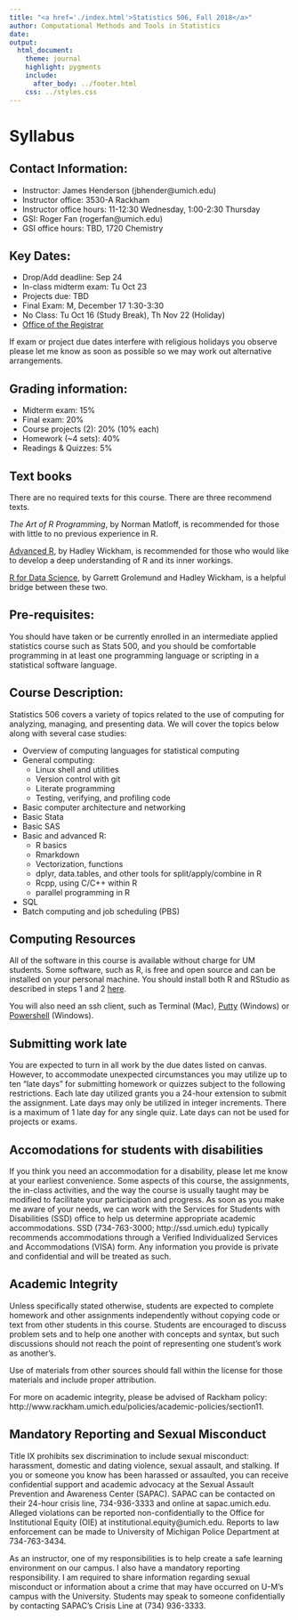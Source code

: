```yaml
---
title: "<a href='./index.html'>Statistics 506, Fall 2018</a>"
author: Computational Methods and Tools in Statistics
date: 
output: 
  html_document:
    theme: journal
    highlight: pygments
    include:
      after_body: ../footer.html
    css: ../styles.css
---
```


# Syllabus

## Contact Information:

  + Instructor: James Henderson (jbhender@umich.edu)
  + Instructor office: 3530-A Rackham 
  + Instructor office hours: 11-12:30 Wednesday, 1:00-2:30 Thursday
  + GSI: Roger Fan (rogerfan@umich.edu)
  + GSI office hours: TBD, 1720 Chemistry

## Key Dates:
  + Drop/Add deadline: Sep 24
  + In-class midterm exam: Tu Oct 23
  + Projects due: TBD
  + Final Exam: M, December 17 1:30-3:30
  + No Class: Tu Oct 16 (Study Break), Th Nov 22 (Holiday)
  + <a href="http://ro.umich.edu/">Office of the Registrar</a>

If exam or project due dates interfere with religious holidays you observe 
please let me know as soon as possible so we may work out alternative arrangements.
  
## Grading information:
  + Midterm exam: 15%
  + Final exam: 20%
  + Course projects (2): 20% (10% each) 
  + Homework (~4 sets): 40%
  + Readings & Quizzes: 5% 
 
## Text books
There are no required texts for this course. There are three recommend texts.

*The Art of R Programming*, by Norman Matloff, is recommended for those 
with little to no previous experience in R.

[Advanced R](https://adv-r.hadley.nz/), by Hadley Wickham, is recommended for those 
who would like to develop a deep understanding of R and its inner workings.

[R for Data Science](http://r4ds.had.co.nz/), by Garrett Grolemund and
Hadley Wickham, is a helpful bridge between these two. 

## Pre-requisites: 

You should have taken or be currently enrolled in an 
intermediate applied statistics course such as 
Stats 500, and you should be comfortable programming in at least one 
programming language or scripting in a statistical software language.

## Course Description: 
Statistics 506 covers a variety of topics related to the use of computing for analyzing,
managing, and presenting data. We will cover the topics below along with several case studies:

  + Overview of computing languages for statistical computing
  + General computing:
    - Linux shell and utilities
    - Version control with git
    - Literate programming
    - Testing, verifying, and profiling code
  + Basic computer architecture and networking
  + Basic Stata
  + Basic SAS
  + Basic and advanced R:
    - R basics
    - Rmarkdown
    - Vectorization, functions
    - dplyr, data.tables, and other tools for split/apply/combine in R
    - Rcpp, using C/C++ within R
    - parallel programming in R
  + SQL
  + Batch computing and job scheduling (PBS)

## Computing Resources

All of the software in this course is available without charge for UM students.
Some software, such as R, is free and open source and can be installed on your
personal machine. You should install both R and RStudio as described in steps
1 and 2 <a href="https://jbhender.github.io/R_Workshop_Prep.html">here</a>. 

You will also need an ssh client, such as Terminal (Mac), 
[Putty](https://www.putty.org/) (Windows) or [Powershell](https://docs.microsoft.com/en-us/powershell/scripting/getting-started/getting-started-with-windows-powershell?view=powershell-6) (Windows).

## Submitting work late

You are expected to turn in all work by the due dates listed on canvas. However,
to accommodate unexpected circumstances you may utilize up to ten "late days" for 
submitting homework or quizzes subject to the following restrictions.  Each
late day utilized grants you a 24-hour extension to submit the assignment. Late
days may only be utilized in integer increments. There is a maximum of 1 late day
for any single quiz. Late days can not be used for projects or exams. 

## Accomodations for students with disabilities

If you think you need an accommodation for a disability, please let me know at your earliest convenience. Some aspects of this course, 
the assignments, the in-class activities, and the way the course is usually taught may be modified to facilitate your participation and progress. 
As soon as you make me aware of your needs, we can work with the Services for Students with Disabilities (SSD) office to help us determine appropriate 
academic accommodations. 
SSD (734-763-3000; http://ssd.umich.edu)
 typically recommends accommodations through a Verified Individualized Services and Accommodations (VISA) form. 
Any information you provide is private and confidential and will be treated as such.

## Academic Integrity
Unless specifically stated otherwise, students are expected to complete homework and other assignments independently without copying code or text from other students in this course. Students are encouraged to discuss problem sets and to help one another with concepts and syntax, but such discussions should not reach the point of representing one student’s work as another’s.

Use of materials from other sources should fall within the license for those materials and include proper attribution.

For more on academic integrity, please be advised of Rackham policy: http://www.rackham.umich.edu/policies/academic-policies/section11.


## Mandatory Reporting and Sexual Misconduct

Title IX prohibits sex discrimination to include sexual misconduct: harassment, domestic and dating violence, sexual assault, and stalking. If you or someone you know has been harassed or assaulted, you can receive confidential support and academic advocacy at the Sexual Assault Prevention and Awareness Center (SAPAC). SAPAC can be contacted on their 24-hour crisis line, 734-936-3333 and online at sapac.umich.edu. Alleged violations can be reported non-confidentially to the Office for Institutional Equity (OIE) at institutional.equity@umich.edu. Reports to law enforcement can be made to University of Michigan Police Department at 734-763-3434.

As an instructor, one of my responsibilities is to help create a safe learning environment on our campus. I also have a mandatory reporting responsibility. I am required to share information regarding sexual misconduct or information about a crime that may have occurred on U-M's campus with the University. Students may speak to someone confidentially by contacting SAPAC’s Crisis Line at (734) 936-3333.

